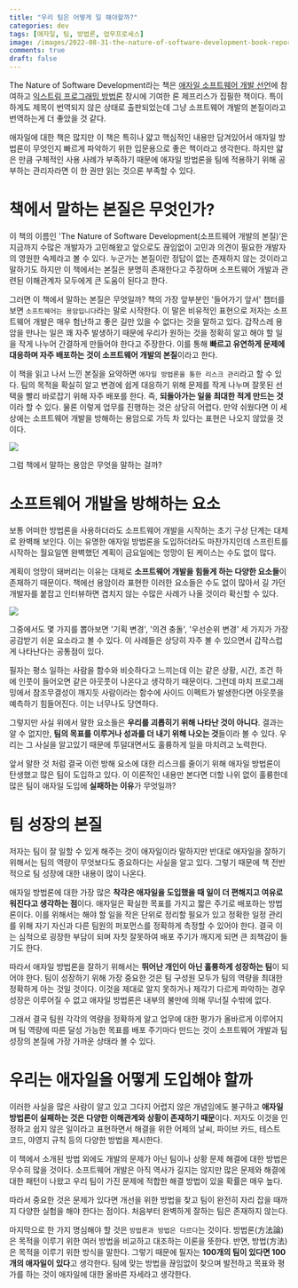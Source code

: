 ```yaml
---
title: "우리 팀은 어떻게 일 해야할까?"
categories: dev
tags: [애자일, 팀, 방법론, 업무프로세스]
image: /images/2022-08-31-the-nature-of-software-development-book-report/thumbnail.png
comments: true
draft: false
---
```



The Nature of Software Development라는 책은 [애자일 소프트웨어 개발 선언](https://agilemanifesto.org/iso/ko/manifesto.html)에 참여하고 [익스트림 프로그래밍 방법론](https://ko.wikipedia.org/wiki/%EC%9D%B5%EC%8A%A4%ED%8A%B8%EB%A6%BC_%ED%94%84%EB%A1%9C%EA%B7%B8%EB%9E%98%EB%B0%8D) 창시에 기여한 론 제프리스가 집필한 책이다. 특이하게도 제목이 번역되지 않은 상태로 출판되었는데 그냥 소프트웨어 개발의 본질이라고 번역하는게 더 좋았을 것 같다.

애자일에 대한 책은 많지만 이 책은 특히나 얇고 핵심적인 내용만 담겨있어서 애자일 방법론이 무엇인지 빠르게 파악하기 위한 입문용으로 좋은 책이라고 생각한다. 하지만 얇은 만큼 구체적인 사용 사례가 부족하기 때문에 애자일 방법론을 팀에 적용하기 위해 공부하는 관리자라면 이 한 권만 읽는 것으론 부족할 수 있다.

# 책에서 말하는 본질은 무엇인가?

이 책의 이름인 'The Nature of Software Development(소프트웨어 개발의 본질)’은 지금까지 수많은 개발자가 고민해왔고 앞으로도 끊임없이 고민과 의견이 필요한 개발자의 영원한 숙제라고 볼 수 있다. 누군가는 본질이란 정답이 없는 존재하지 않는 것이라고 말하기도 하지만 이 책에서는 본질은 분명히 존재한다고 주장하며 소프트웨어 개발과 관련된 이해관계자 모두에게 큰 도움이 된다고 한다.

그러면 이 책에서 말하는 본질은 무엇일까? 책의 가장 앞부분인 '들어가기 앞서' 챕터를 보면 `소프트웨어는 용암입니다`라는 말로 시작한다. 이 말은 비유적인 표현으로 저자는 소프트웨어 개발은 매우 험난하고 좋은 길만 있을 수 없다는 것을 말하고 있다. 갑작스레 용암을 만나는 일은 꽤 자주 발생하기 때문에 우리가 원하는 것을 정확히 알고 해야 할 일을 작게 나누어 간결하게 만들어야 한다고 주장한다. 이를 통해 **빠르고 유연하게 문제에 대응하며 자주 배포하는 것이 소프트웨어 개발의 본질**이라고 한다.

이 책을 읽고 나서 느낀 본질을 요약하면 `애자일 방법론을 통한 리스크 관리`라고 할 수 있다. 팀의 목적을 확실히 알고 변경에 쉽게 대응하기 위해 문제를 작게 나누며 잘못된 선택을 빨리 바로잡기 위해 자주 배포를 한다. 즉, **되돌아가는 일을 최대한 적게 만드는 것**이라 할 수 있다. 물론 이렇게 업무를 진행하는 것은 상당히 어렵다. 만약 쉬웠다면 이 세상에는 소프트웨어 개발을 방해하는 용암으로 가득 차 있다는 표현은 나오지 않았을 것이다.

<Image src="/images/2022-08-31-the-nature-of-software-development-book-report/process.png" caption="문제를 작게 나눌 수록 되돌아가는 단위가 작아진다" />

그럼 책에서 말하는 용암은 무엇을 말하는 걸까?

# 소프트웨어 개발을 방해하는 요소

보통 어떠한 방법론을 사용하더라도 소프트웨어 개발을 시작하는 초기 구상 단계는 대체로 완벽해 보인다. 이는 유명한 애자일 방법론을 도입하더라도 마찬가지인데 스프린트를 시작하는 월요일엔 완벽했던 계획이 금요일에는 엉망이 된 케이스는 수도 없이 많다.

계획이 엉망이 돼버리는 이유는 대체로 **소프트웨어 개발을 힘들게 하는 다양한 요소들**이 존재하기 때문이다. 책에선 용암이라 표현한 이러한 요소들은 수도 없이 많아서 길 가던 개발자를 붙잡고 인터뷰하면 겹치지 않는 수많은 사례가 나올 것이라 확신할 수 있다.

<Image src="/images/2022-08-31-the-nature-of-software-development-book-report/lava.png" caption="소프트웨어 개발을 하다보면 무조건 용암을 만나는 불합리함을 겪을 때도 많다" />

그중에서도 몇 가지를 뽑아보면 '기획 변경', '의견 충돌', '우선순위 변경' 세 가지가 가장 공감받기 쉬운 요소라고 볼 수 있다. 이 사례들은 상당히 자주 볼 수 있으면서 갑작스럽게 나타난다는 공통점이 있다. 

필자는 평소 일하는 사람을 함수와 비슷하다고 느끼는데 이는 같은 상황, 시간, 조건 하에 인풋이 들어오면 같은 아웃풋이 나온다고 생각하기 때문이다. 그런데 마치 프로그래밍에서 참조무결성이 깨지듯 사람이라는 함수에 사이드 이펙트가 발생한다면 아웃풋을 예측하기 힘들어진다. 이는 너무나도 당연하다.

그렇지만 사실 위에서 말한 요소들은 **우리를 괴롭히기 위해 나타난 것이 아니다**. 결과는 알 수 없지만, **팀의 목표를 이루거나 성과를 더 내기 위해 나오는 것**들이라 볼 수 있다. 우리는 그 사실을 알고있기 때문에 투덜대면서도 훌륭하게 일을 마치려고 노력한다. 

앞서 말한 것 처럼 결국 이런 방해 요소에 대한 리스크를 줄이기 위해 애자일 방법론이 탄생했고 많은 팀이 도입하고 있다. 이 이론적인 내용만 본다면 더할 나위 없이 훌륭한데 많은 팀이 애자일 도입에 **실패하는 이유**가 무엇일까?

# 팀 성장의 본질

저자는 팀이 잘 일할 수 있게 해주는 것이 애자일이라 말하지만 반대로 애자일을 잘하기 위해서는 팀의 역량이 무엇보다도 중요하다는 사실을 알고 있다. 그렇기 때문에 책 전반적으로 팀 성장에 대한 내용이 많이 나온다. 

애자일 방법론에 대한 가장 많은 **착각은 애자일을 도입했을 때 일이 더 편해지고 여유로워진다고 생각하는 점**이다. 애자일은 확실한 목표를 가지고 짧은 주기로 배포하는 방법론이다. 이를 위해서는 해야 할 일을 작은 단위로 정리할 필요가 있고 정확한 일정 관리를 위해 자기 자신과 다른 팀원의 퍼포먼스를 정확하게 측정할 수 있어야 한다. 결국 이는 심적으로 굉장한 부담이 되며 자칫 잘못하여 배포 주기가 깨지게 되면 큰 죄책감이 들기도 한다.

따라서 애자일 방법론을 잘하기 위해서는 **뛰어난 개인이 아닌 훌륭하게 성장하는 팀**이 되어야 한다. 팀이 성장하기 위해 가장 중요한 것은 팀 구성원 모두가 팀의 역량을 최대한 정확하게 아는 것일 것이다. 이것을 제대로 알지 못하거나 제각기 다르게 파악하는 경우 성장은 이루어질 수 없고 애자일 방법론은 내부의 불만에 의해 무너질 수밖에 없다.

그래서 결국 팀원 각각의 역량을 정확하게 알고 업무에 대한 평가가 올바르게 이루어지며 팀 역량에 따른 달성 가능한 목표를 배포 주기마다 만드는 것이 소프트웨어 개발과 팀 성장의 본질에 가장 가까운 상태라 볼 수 있다. 

# 우리는 애자일을 어떻게 도입해야 할까

이러한 사실을 많은 사람이 알고 있고 그다지 어렵지 않은 개념임에도 불구하고 **애자일 방법론이 실패하는 것은 다양한 이해관계와 상황이 존재하기 때문**이다. 저자도 이것을 인정하고 쉽지 않은 일이라고 표현하면서 해결을 위한 어제의 날씨, 파이브 카드, 테스트 코드, 야영지 규칙 등의 다양한 방법을 제시한다.

이 책에서 소개된 방법 외에도 개발의 문제가 아닌 팀이나 상황 문제 해결에 대한 방법은 무수히 많을 것이다. 소프트웨어 개발은 아직 역사가 길지는 않지만 많은 문제와 해결에 대한 패턴이 나왔고 우리 팀이 가진 문제에 적합한 해결 방법이 있을 확률은 매우 높다.

따라서 중요한 것은 문제가 있다면 개선을 위한 방법을 찾고 팀이 완전히 자리 잡을 때까지 다양한 실험을 해야 한다는 점이다. 처음부터 완벽하게 잘하는 팀은 존재하지 않는다.

마지막으로 한 가지 명심해야 할 것은 `방법론과 방법은 다르다`는 것이다. 방법론(方法論)은 목적을 이루기 위한 여러 방법을 비교하고 대조하는 이론을 뜻한다. 반면, 방법(方法)은 목적을 이루기 위한 방식을 말한다. 그렇기 때문에 필자는 **100개의 팀이 있다면 100개의 애자일이 있다**고 생각한다. 팀에 맞는 방법을 끊임없이 찾으며 발전하고 목표와 평가를 하는 것이 애자일에 대한 올바른 자세라고 생각한다.